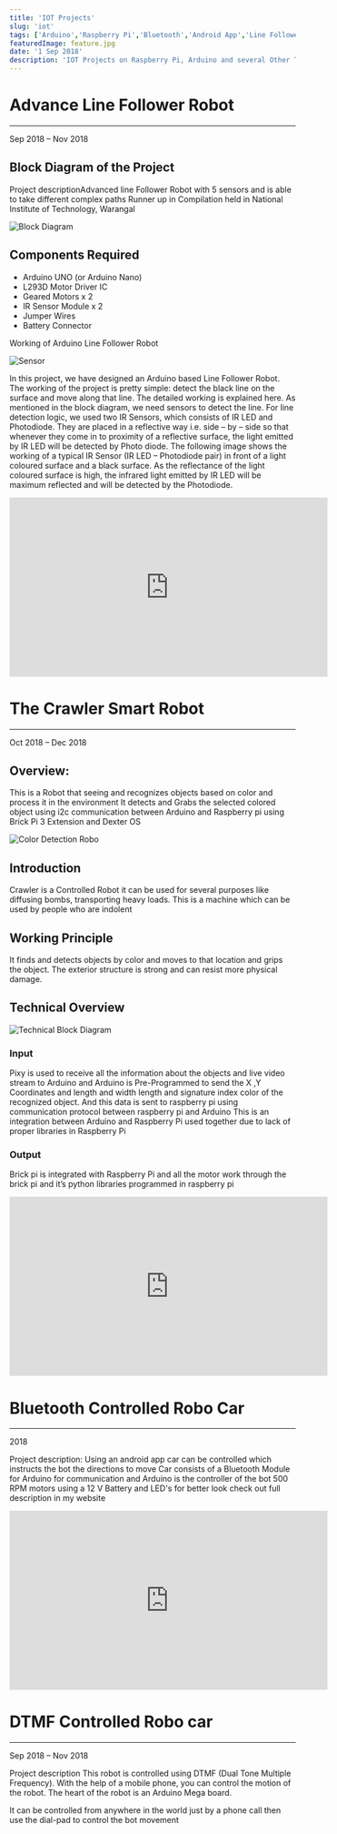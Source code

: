 ```yaml
---
title: 'IOT Projects'
slug: 'iot'
tags: ['Arduino','Raspberry Pi','Bluetooth','Android App','Line Follower','Crawler Robot','DTMF Controlled Robo Car','Brick Pi','Dexter OS','Lego Build','Custom Design','Keshav Lingala','Keshav Reddy','Keshav Reddy Lingala','Lingala Keshav Reddy','Keshav']
featuredImage: feature.jpg
date: '1 Sep 2018'
description: 'IOT Projects on Raspberry Pi, Arduino and several Other Technologies ...'
---
```




# Advance Line Follower Robot
***
Sep 2018 – Nov 2018

## Block Diagram of the Project

Project descriptionAdvanced line Follower Robot with 5 sensors and is able to take different complex paths
Runner up in Compilation held in National Institute of Technology, Warangal

![Block Diagram](images/blockdiag.jpg)


## Components Required
- Arduino UNO (or Arduino Nano)
- L293D Motor Driver IC
- Geared Motors x 2
- IR Sensor Module x 2
- Jumper Wires
- Battery Connector

Working of Arduino Line Follower Robot

![Sensor](images/irsensor.jpg)

In this project, we have designed an Arduino based Line Follower Robot. The working of the project is pretty simple: detect the black line on the surface and move along that line. The detailed working is explained here. As mentioned in the block diagram, we need sensors to detect the line. For line detection logic, we used two IR Sensors, which consists of IR LED and Photodiode. They are placed in a reflective way i.e. side – by – side so that whenever they come in to proximity of a reflective surface, the light emitted by IR LED will be detected by Photo diode. The following image shows the working of a typical IR Sensor (IR LED – Photodiode pair) in front of a light coloured surface and a black surface. As the reflectance of the light coloured surface is high, the infrared light emitted by IR LED will be maximum reflected and will be detected by the Photodiode.

<div class='center'>
  <iframe width="560" height="315" src="https://www.youtube.com/embed/GkQ1Ul6oZdg" frameborder="0"
          allow="accelerometer; autoplay; encrypted-media; gyroscope; picture-in-picture" allowfullscreen></iframe>

</div>











# The Crawler Smart Robot
***
Oct 2018 – Dec 2018

## Overview:
 This is a Robot that seeing and recognizes objects based on color and process it in the environment
It detects and Grabs the selected colored object
using i2c communication between Arduino and Raspberry pi using Brick Pi 3 Extension and Dexter OS

<div class='half-flex'>

<div class='img-mdx'>

![Color Detection Robo](images/1.png)

</div>
<div class='w-75'>

## Introduction
Crawler is a Controlled Robot it can be used for several purposes like diffusing bombs, transporting heavy loads.
This is a machine which can be used by people who are indolent

## Working Principle
It finds and detects objects by color and moves to that location and grips the object. The exterior structure is
strong and can resist more physical damage.

</div>
</div>

## Technical Overview

![Technical Block Diagram](images/connecction.jpg)

### Input
Pixy is used to receive all the information about the objects and live video stream to Arduino and Arduino is Pre-Programmed to send the X ,Y Coordinates and length and width length and signature index color of the recognized object. And this data is sent to raspberry pi using communication protocol between raspberry pi and Arduino This is an integration between Arduino and Raspberry Pi used together due to lack of proper libraries in Raspberry Pi

### Output

Brick pi is integrated with Raspberry Pi and all the motor work through the brick pi and it’s python libraries programmed in raspberry pi

<div class="center">
  <iframe width="560" height="315" src="https://www.youtube.com/embed/YxB-_cdjnTc" frameborder="0"
          allow="accelerometer; autoplay; encrypted-media; gyroscope; picture-in-picture" allowfullscreen></iframe>
</div>









# Bluetooth Controlled Robo Car
***
2018

Project description: Using an android app car can be controlled which instructs the bot the directions to move
Car consists of a Bluetooth Module for Arduino for communication and Arduino is the controller of the bot
500 RPM motors using a 12 V Battery and LED's for better look check out full description in my website
<div class='center'>
<iframe width="560" height="315" src="https://www.youtube.com/embed/u6nTNSZgJ80" frameborder="0"
        allow="accelerometer; autoplay; encrypted-media; gyroscope; picture-in-picture" allowfullscreen></iframe>
</div>







# DTMF Controlled Robo car
***
Sep 2018 – Nov 2018

Project description This robot is controlled using DTMF (Dual Tone Multiple Frequency). With the help of a mobile phone, you can control the motion of the robot. The heart of the robot is an Arduino Mega board.

It can be controlled from anywhere in the world just by a phone call then use the dial-pad to control the bot movement




